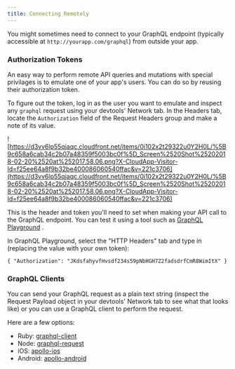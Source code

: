 ```yaml
---
title: Connecting Remotely
---
```


You might sometimes need to connect to your GraphQL endpoint (typically accessible at `http://yourapp.com/graphql`) from outside your app.

### Authorization Tokens

An easy way to perform remote API queries and mutations with special privilages is to emulate one of your app's users. You can do so by reusing their authorization token. 

To figure out the token, log in as the user you want to emulate and inspect any `graphql` request using your devtools' Network tab. In the Headers tab, locate the `Authorization` field of the Request Headers group and make a note of its value. 

![https://d3vv6lp55qjaqc.cloudfront.net/items/0i102x2t29322u0Y2H0L/%5B9c658a6cab34c2b07a48359f5003bc0f%5D_Screen%2520Shot%25202018-02-20%2520at%252017.58.06.png?X-CloudApp-Visitor-Id=f25ee64a8f9b32be400086060540ffac&v=221c3706](https://d3vv6lp55qjaqc.cloudfront.net/items/0i102x2t29322u0Y2H0L/%5B9c658a6cab34c2b07a48359f5003bc0f%5D_Screen%2520Shot%25202018-02-20%2520at%252017.58.06.png?X-CloudApp-Visitor-Id=f25ee64a8f9b32be400086060540ffac&v=221c3706)

This is the header and token you'll need to set when making your API call to the GraphQL endpoint. You can test it using a tool such as [GraphQL Playground](https://github.com/graphcool/graphql-playground)
.

In GraphQL Playground, select the "HTTP Headers" tab and type in (replacing the value with your own token): 

```
{ "Authorization": "JKdsfahyvfHvsdf234s59pNbHGH7Z2fadsdrfCmR8WimItX" }
```

### GraphQL Clients

You can send your GraphQL request as a plain text string (inspect the Request Payload object in your devtools' Network tab to see what that looks like) or you can use a GraphQL client to perform the request. 

Here are a few options: 

- Ruby: [graphql-client](https://github.com/github/graphql-client)
- Node: [graphql-request](https://github.com/graphcool/graphql-request)
- iOS: [apollo-ios](https://github.com/apollographql/apollo-ios) 
- Android: [apollo-android](https://github.com/apollographql/apollo-android)
